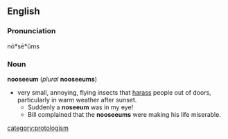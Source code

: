 == English ==
=== Pronunciation ===
nō*sē*ŭms
=== Noun ===
'''nooseeum''' (''plural'' '''nooseeums''')
* very small, annoying, flying insects that [[harass]] people out of doors, particularly in warm weather after sunset.
** Suddenly a '''noseeum''' was in my eye!
** Bill complained that the '''nooseeums''' were making his life miserable.
[[category:protologism]]